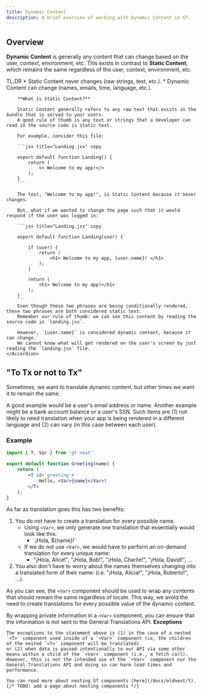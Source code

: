 ```yaml
---
title: Dynamic Content
description: A brief overview of working with Dynamic Content in GT.
---
```


## Overview

**Dynamic Content** is generally any content that can change based on the user, context, environment, etc.
This exists in contrast to **Static Content**, which remains the same regardless of the user, context, environment, etc.

<Accordions>
    <Accordion title="What's the difference between dynamic and static content?">
        TL;DR
        * Static Content never changes (raw strings, text, etc.).
        * Dynamic Content can change (names, emails, time, language, etc.).

        **What is Static Content?**

        Static Content generally refers to any raw text that exists in the bundle that is served to your users.
        A good rule of thumb is any text or strings that a developer can read in the source code is static text.

        For example, consider this file:

        ```jsx title="Landing.jsx" copy

        export default function Landing() {
            return (
                <> Welcome to my app!</>
            );
        }
        ```
        
        The text, "Welcome to my app!", is Static Content because it never changes.

        But, what if we wanted to change the page such that it would respond if the user was logged in:

        ```jsx title="Landing.jsx" copy

        export default function Landing(user) {

            if (user) {
                return (
                    <h1> Welcome to my app, {user.name}! </h1>
                );
            }
            
            return (
                <h1> Welcome to my app!</h1>
            );
        }
        ```
        Even though these two phrases are being conditionally rendered, these two phrases are both considered static text.
        Remember our rule of thumb: we can see this content by reading the source code in `landing.jsx`.

        However, `{user.name}` is considered dynamic content, because it can change.
        We cannot know what will get rendered on the user's screen by just reading the `landing.jsx` file.
    </Accordion>
</Accordions>


## "To Tx or not to Tx"
Sometimes, we want to translate dynamic content, but other times we want it to remain the same.


A good example would be a user's email address or name.
Another example might be a bank account balance or a user's SSN.
Such items are (1) not likely to need translation when your app is being rendered in a different language and (2) can vary (in this case between each user).


### Example

```jsx title="Greeting.jsx" copy
import { T, Var } from 'gt-next'

export default function Greeting(name) {
    return (
        <T id='greeting'>
            Hello, <Var>{name}</Var>!
        </T>
    );
}
```

As far as translation goes this has two benefits:
1. You do not have to create a translation for every possible name.
    * Using `<Var>`, we only generate one translation that essentially would look like this:
        * \`¡Hola, $\{name\}!\`
    * If we do not use `<Var>`, we would have to perform an on-demand translation for every unique name:
        * "¡Hola, Alice!", "¡Hola, Bob!", "¡Hola, Charlie!", "¡Hola, David!", ...
2. You also don't have to worry about the names themselves changing into a translated form of their name: (i.e. "¡Hola, Alicia!", "¡Hola, Roberto!", ...).

As you can see, the `<Var>` component should be used to wrap any contents that should remain the same regardless of locale.
This way, we avoid the need to create translations for every possible value of the dynamic content.


By wrapping private information in a `<Var>` component, you can ensure that the information is not sent to the General Translations API.
<Callout>
    **Exceptions**

    The exceptions to the statement above is (1) in the case of a nested `<T>` component used inside of a `<Var>` component (ie, the children of the nested `<T>` component will be translated)
    or (2) when data is passed intentionally to our API via some other means within a child of the `<Var>` component (i.e., a fetch call).
    However, this is not the intended use of the `<Var>` component nor the General Translations API and doing so can harm load times and performance.

    You can read more about nesting GT components [here](/docs/oldnext/t). {/* TODO: add a page about nesting components */}
</Callout>

